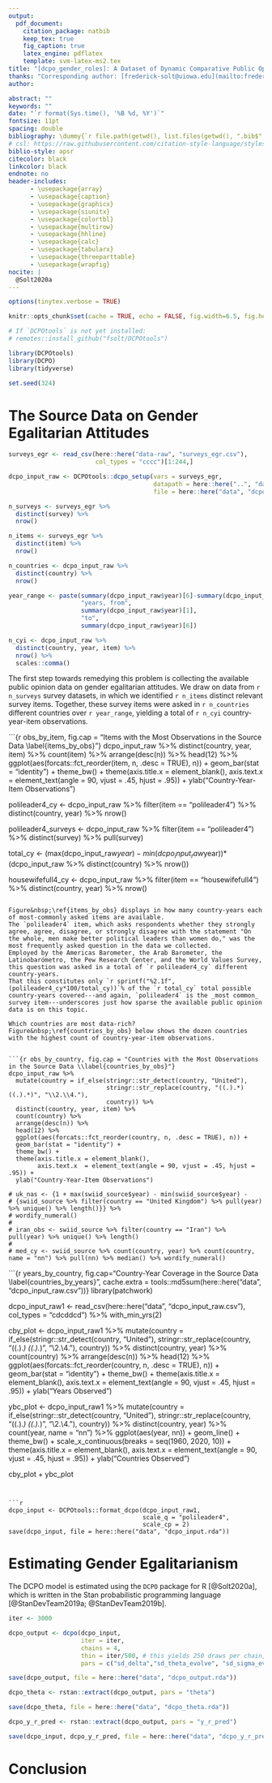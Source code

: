 ```yaml
---
output: 
  pdf_document:
    citation_package: natbib
    keep_tex: true
    fig_caption: true
    latex_engine: pdflatex
    template: svm-latex-ms2.tex
title: "[dcpo_gender_roles]: A Dataset of Dynamic Comparative Public Opinion Toward Egalitarian Gender Roles"
thanks: "Corresponding author: [frederick-solt@uiowa.edu](mailto:frederick-solt@uiowa.edu).  Current version: `r format(Sys.time(), '%B %d, %Y')`."
author:

abstract: ""
keywords: ""
date: "`r format(Sys.time(), '%B %d, %Y')`"
fontsize: 11pt
spacing: double
bibliography: \dummy{`r file.path(getwd(), list.files(getwd(), ".bib$", recursive = TRUE))`}
# csl: https://raw.githubusercontent.com/citation-style-language/styles/master/american-political-science-association.csl
biblio-style: apsr
citecolor: black
linkcolor: black
endnote: no
header-includes:
      - \usepackage{array}
      - \usepackage{caption}
      - \usepackage{graphicx}
      - \usepackage{siunitx}
      - \usepackage{colortbl}
      - \usepackage{multirow}
      - \usepackage{hhline}
      - \usepackage{calc}
      - \usepackage{tabularx}
      - \usepackage{threeparttable}
      - \usepackage{wrapfig}
nocite: |
  @Solt2020a
---
```


```r
options(tinytex.verbose = TRUE)

knitr::opts_chunk$set(cache = TRUE, echo = FALSE, fig.width=6.5, fig.height=2.5)

# If `DCPOtools` is not yet installed:
# remotes::install_github("fsolt/DCPOtools")

library(DCPOtools)
library(DCPO)
library(tidyverse)

set.seed(324)
```



# The Source Data on Gender Egalitarian Attitudes

```r
surveys_egr <- read_csv(here::here("data-raw", "surveys_egr.csv"),
                        col_types = "cccc")[1:244,]

dcpo_input_raw <- DCPOtools::dcpo_setup(vars = surveys_egr,
                                        datapath = here::here("..", "data", "dcpo_surveys"),
                                        file = here::here("data", "dcpo_input_raw.csv"))
```

```r
n_surveys <- surveys_egr %>%
  distinct(survey) %>% 
  nrow()

n_items <- surveys_egr %>%
  distinct(item) %>% 
  nrow()

n_countries <- dcpo_input_raw %>%
  distinct(country) %>% 
  nrow()

year_range <- paste(summary(dcpo_input_raw$year)[6]-summary(dcpo_input_raw$year)[1],
                    "years, from",
                    summary(dcpo_input_raw$year)[1],
                    "to",
                    summary(dcpo_input_raw$year)[6])

n_cyi <- dcpo_input_raw %>% 
  distinct(country, year, item) %>% 
  nrow() %>% 
  scales::comma()
```

The first step towards remedying this problem is collecting the available public opinion data on gender egalitarian attitudes.
We draw on data from `r n_surveys` survey datasets, in which we identified `r n_items` distinct relevant survey items.
Together, these survey items were asked in `r n_countries` different countries over `r year_range`, yielding a total of `r n_cyi` country-year-item observations.

```{r obs_by_item, fig.cap = "Items with the Most Observations in the Source Data \\label{items_by_obs}"}
dcpo_input_raw %>%
  distinct(country, year, item) %>%
  count(item) %>%
  arrange(desc(n)) %>% 
  head(12) %>% 
  ggplot(aes(forcats::fct_reorder(item, n, .desc = TRUE), n)) +
  geom_bar(stat = "identity") +
  theme_bw() +
  theme(axis.title.x = element_blank(),
        axis.text.x  = element_text(angle = 90, vjust = .45, hjust = .95)) +
  ylab("Country-Year-Item Observations")

polileader4_cy <- dcpo_input_raw %>% filter(item == "polileader4") %>% distinct(country, year) %>% nrow()

polileader4_surveys <- dcpo_input_raw %>% filter(item == "polileader4") %>% distinct(survey) %>% pull(survey)

total_cy <- (max(dcpo_input_raw$year) - min(dcpo_input_raw$year))*(dcpo_input_raw %>% distinct(country) %>% nrow())



housewifefull4_cy <- dcpo_input_raw %>% filter(item == "housewifefull4") %>% distinct(country, year) %>% nrow()
```

Figure&nbsp;\ref{items_by_obs} displays in how many country-years each of most-commonly asked items are available.
The `polileader4` item, which asks respondents whether they strongly agree, agree, disagree, or strongly disagree with the statement "On the whole, men make better political leaders than women do," was the most frequently asked question in the data we collected.
Employed by the Americas Barometer, the Arab Barometer, the Latinobarómetro, the Pew Research Center, and the World Values Survey, this question was asked in a total of `r polileader4_cy` different country-years.
That this constitutes only `r sprintf("%2.1f", (polileader4_cy*100/total_cy))`% of the `r total_cy` total possible country-years covered---and again, `polileader4` is the _most common_ survey item---underscores just how sparse the available public opinion data is on this topic.

Which countries are most data-rich?
Figure&nbsp;\ref{countries_by_obs} below shows the dozen countries with the highest count of country-year-item observations.


```{r obs_by_country, fig.cap = "Countries with the Most Observations in the Source Data \\label{countries_by_obs}"}
dcpo_input_raw %>%
  mutate(country = if_else(stringr::str_detect(country, "United"),
                           stringr::str_replace(country, "((.).*) ((.).*)", "\\2.\\4."),
                           country)) %>% 
  distinct(country, year, item) %>% 
  count(country) %>%
  arrange(desc(n)) %>% 
  head(12) %>% 
  ggplot(aes(forcats::fct_reorder(country, n, .desc = TRUE), n)) +
  geom_bar(stat = "identity") +
  theme_bw() +
  theme(axis.title.x = element_blank(),
        axis.text.x  = element_text(angle = 90, vjust = .45, hjust = .95)) +
  ylab("Country-Year-Item Observations")

# uk_nas <- {1 + max(swiid_source$year) - min(swiid_source$year) - 
# {swiid_source %>% filter(country == "United Kingdom") %>% pull(year) %>% unique() %>% length()}} %>%
# wordify_numeral()
# 
# iran_obs <- swiid_source %>% filter(country == "Iran") %>% pull(year) %>% unique() %>% length()
# 
# med_cy <- swiid_source %>% count(country, year) %>% count(country, name = "nn") %>% pull(nn) %>% median() %>% wordify_numeral()
```

```{r years_by_country, fig.cap="Country-Year Coverage in the Source Data \\label{countries_by_years}", cache.extra = tools::md5sum(here::here("data", "dcpo_input_raw.csv"))}
library(patchwork)

dcpo_input_raw1 <- read_csv(here::here("data", "dcpo_input_raw.csv"),
                            col_types = "cdcddcd") %>% 
  with_min_yrs(2)

cby_plot <- dcpo_input_raw1 %>%
  mutate(country = if_else(stringr::str_detect(country, "United"),
                           stringr::str_replace(country, "((.).*) ((.).*)", "\\2.\\4."),
                           country)) %>% 
  distinct(country, year) %>%
  count(country) %>% 
  arrange(desc(n)) %>% 
  head(12) %>% 
  ggplot(aes(forcats::fct_reorder(country, n, .desc = TRUE), n)) +
  geom_bar(stat = "identity") +
  theme_bw() +
  theme(axis.title.x = element_blank(),
        axis.text.x  = element_text(angle = 90, vjust = .45, hjust = .95)) +
  ylab("Years Observed")


ybc_plot <- dcpo_input_raw1 %>%
  mutate(country = if_else(stringr::str_detect(country, "United"),
                           stringr::str_replace(country, "((.).*) ((.).*)", "\\2.\\4."),
                           country)) %>%
  distinct(country, year) %>%
  count(year, name = "nn") %>%
  ggplot(aes(year, nn)) +
  geom_line() +
  theme_bw() +
  scale_x_continuous(breaks = seq(1960, 2020, 10)) +
  theme(axis.title.x = element_blank(),
        axis.text.x  = element_text(angle = 90, vjust = .45, hjust = .95)) +
  ylab("Countries Observed")

cby_plot + ybc_plot
```


```r
dcpo_input <- DCPOtools::format_dcpo(dcpo_input_raw1,
                                     scale_q = "polileader4",
                                     scale_cp = 2)
save(dcpo_input, file = here::here("data", "dcpo_input.rda"))
```

# Estimating Gender Egalitarianism

The DCPO model is estimated using the `DCPO` package for R [@Solt2020a], which is written in the Stan probabilistic programming language [@StanDevTeam2019a; @StanDevTeam2019b].

```r
iter <- 3000

dcpo_output <- dcpo(dcpo_input,
                    iter = iter,
                    chains = 4,
                    thin = iter/500, # this yields 250 draws per chain, 1000 draws total
                    pars = c("sd_delta","sd_theta_evolve", "sd_sigma_evolve", "sigma","phi","beta","alpha","delta","theta","y_r_pred","log_lik"))

save(dcpo_output, file = here::here("data", "dcpo_output.rda"))

dcpo_theta <- rstan::extract(dcpo_output, pars = "theta")

save(dcpo_theta, file = here::here("data", "dcpo_theta.rda"))

dcpo_y_r_pred <- rstan::extract(dcpo_output, pars = "y_r_pred")

save(dcpo_input, dcpo_y_r_pred, file = here::here("data", "dcpo_y_r_pred.rda"))
```



# Conclusion

\pagebreak
